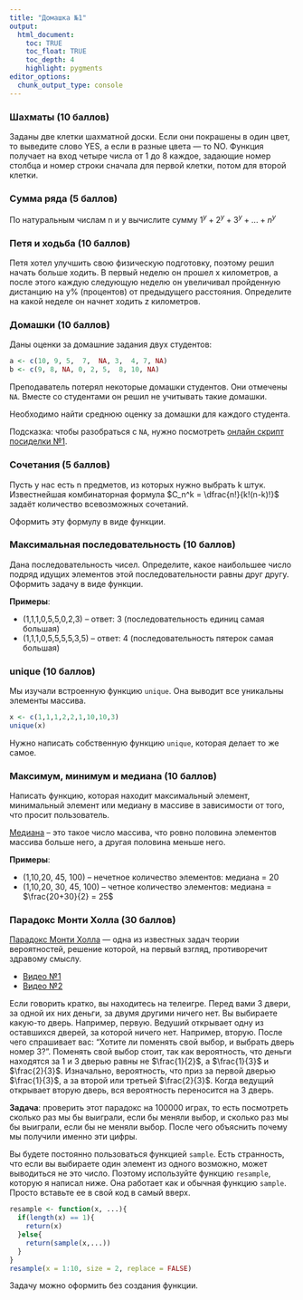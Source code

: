 ```yaml
---
title: "Домашка №1"
output: 
  html_document:
    toc: TRUE
    toc_float: TRUE
    toc_depth: 4
    highlight: pygments
editor_options: 
  chunk_output_type: console
---
```


### Шахматы (10 баллов)

Заданы две клетки шахматной доски. Если они покрашены в один цвет, то выведите слово YES, а если в разные цвета — то NO. Функция получает на вход четыре числа от 1 до 8 каждое, задающие номер столбца и номер строки сначала для первой клетки, потом для второй клетки.

### Сумма ряда (5 баллов)

По натуральным числам n и y вычислите сумму $1^y + 2^y + 3^y + ... + n^y$

### Петя и ходьба (10 баллов)

Петя хотел улучшить свою физическую подготовку, поэтому решил начать больше ходить. В первый неделю он прошел x километров, а после этого каждую следующую неделю он увеличивал пройденную дистанцию на y% (процентов) от предыдущего расстояния. Определите на какой неделе он начнет ходить z километров.

### Домашки (10 баллов)

Даны оценки за домашние задания двух студентов:

```r
a <- c(10, 9, 5,  7,  NA, 3,  4, 7, NA)
b <- c(9, 8, NA, 0, 2, 5,  8, 10, NA)
```

Преподаватель потерял некоторые домашки студентов. Они отмечены `NA`. Вместе со студентами он решил не учитывать такие домашки.

Необходимо найти среднюю оценку за домашки для каждого студента.

Подсказка: чтобы разобраться с `NA`, нужно посмотреть [онлайн скрипт посиделки №1](https://ahmedushka7.github.io/R/scripts/hse_data_analysis/sem_1/introduction_to_R.html#работа_с_глобальным_окружением).

### Сочетания (5 баллов)

Пусть у нас есть n предметов, из которых нужно выбрать k штук. Известнейшая комбинаторная формула $C_n^k = \dfrac{n!}{k!(n-k)!}$ задаёт количество всевозможных сочетаний. 

Оформить эту формулу в виде функции.

### Максимальная последовательность (10 баллов)

Дана последовательность чисел. Определите, какое наибольшее число подряд идущих элементов этой последовательности равны друг другу. Оформить задачу в виде функции.

__Примеры__:

* (1,1,1,0,5,5,0,2,3) -- ответ: 3 (последовательность единиц самая большая)
* (1,1,1,0,5,5,5,5,3,5) -- ответ: 4 (последовательность пятерок самая большая)

### unique (10 баллов)

Мы изучали встроенную функцию `unique`. Она выводит все уникальны элементы массива.

```r
x <- c(1,1,1,2,2,1,10,10,3)
unique(x)
```

Нужно написать собственную функцию `unique`, которая делает то же самое.

### Максимум, минимум и медиана (10 баллов)

Написать функцию, которая находит максимальный элемент, минимальный элемент или медиану в массиве в зависимости от того, что просит пользователь.

[Медиана](https://ru.wikipedia.org/wiki/Медиана_(статистика)) -- это такое число массива, что ровно половина элементов массива больше него, а другая половина меньше него.

__Примеры__:

*  (1,10,20, 45, 100) -- нечетное количество элементов: медиана = 20
*  (1,10,20, 30, 45, 100) -- четное количество элементов: медиана = $\frac{20+30}{2} = 25$

### Парадокс Монти Холла (30 баллов)

[Парадокс Монти Холла](https://ru.wikipedia.org/wiki/Парадокс_Монти_Холла) — одна из известных задач теории вероятностей, решение которой, на первый взгляд, противоречит здравому смыслу.

* [Видео №1](https://www.youtube.com/watch?v=xgENddTR_5s)
* [Видео №2](https://www.youtube.com/watch?v=8IUGY6T0x_c&t=94s)

Если говорить кратко, вы находитесь на телеигре. Перед вами 3 двери, за одной их них деньги, за двумя другими ничего нет. Вы выбираете какую-то дверь. Например, первую. Ведуший открывает одну из оставшихся дверей, за которой ничего нет. Например, вторую. После чего спрашивает вас: "Хотите ли поменять свой выбор, и выбрать дверь номер 3?". Поменять свой выбор стоит, так как вероятность, что деньги находятся за 1 и 3 дверью равны не $\frac{1}{2}$, а $\frac{1}{3}$ и $\frac{2}{3}$. Изначально, вероятность, что приз за первой дверью $\frac{1}{3}$, а за второй или третьей $\frac{2}{3}$. Когда ведущий открывает вторую дверь, вся вероятность переносится на 3 дверь.

__Задача__: проверить этот парадокс на 100000 играх, то есть посмотреть сколько раз мы бы выиграли, если бы меняли выбор, и сколько раз мы бы выиграли, если бы не меняли выбор. После чего объяснить почему мы получили именно эти цифры.

Вы будете постоянно пользоваться функцией `sample`. Есть странность, что если вы выбираете один элемент из одного возможно, может выводиться не это число. Поэтому используйте функцию `resample`, которую я написал ниже. Она работает как и обычная функцию `sample`. Просто вставьте ее в свой код в самый вверх.

```r
resample <- function(x, ...){
  if(length(x) == 1){
    return(x)
  }else{
    return(sample(x,...))
  }
}
resample(x = 1:10, size = 2, replace = FALSE)
```

Задачу можно оформить без создания функции.
